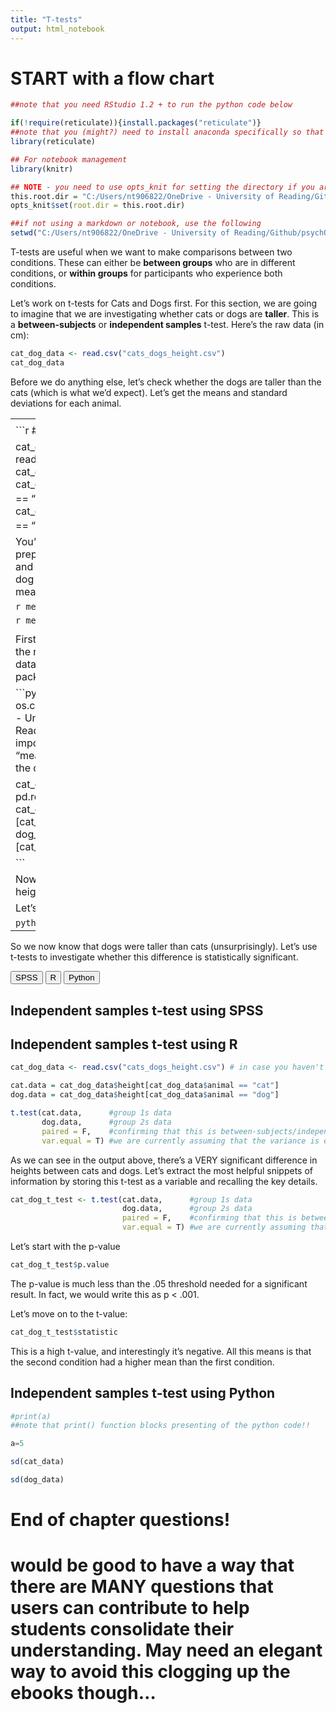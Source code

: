 ```yaml
---
title: "T-tests"
output: html_notebook
---
```


<link href="page_styles.css"></link>

# START with a flow chart

```r
##note that you need RStudio 1.2 + to run the python code below

if(!require(reticulate)){install.packages("reticulate")}
##note that you (might?) need to install anaconda specifically so that you can call python (3.7)
library(reticulate)

## For notebook management
library(knitr) 

## NOTE - you need to use opts_knit for setting the directory if you are using a markdown or notebook. 
this.root.dir = "C:/Users/nt906822/OneDrive - University of Reading/Github/psychOpenStatsbook/"
opts_knit$set(root.dir = this.root.dir)

##if not using a markdown or notebook, use the following
setwd("C:/Users/nt906822/OneDrive - University of Reading/Github/psychOpenStatsbook/")


```


T-tests are useful when we want to make comparisons between two conditions. These can either be <b>between
groups</b> who are in different conditions, or <b>within groups</b> for participants who experience both conditions. 

Let's work on t-tests for Cats and Dogs first. For this section, we are going to imagine that we are investigating whether cats or dogs are <b>taller</b>. This is a <b>between-subjects</b> or <b>independent samples</b> t-test. Here's the raw data (in cm):

```r
cat_dog_data <- read.csv("cats_dogs_height.csv")
cat_dog_data
```

Before we do anything else, let's check whether the dogs are taller than the cats (which is what we'd expect). Let's get the means and standard deviations for each animal.

-----
<div id="means_div">
  <button class="btn btn-primary hide_show">SPSS</button>
  <button class="btn btn-primary hide_show">R</button>
  <button class="btn btn-primary hide_show">Python</button>
  <div class="spss_div">
## Mean using SPSS
  </div>
  <div class="r_div">
## Mean using R
  
```r
## let's load the data and separate it

cat_dog_data <- read.csv("cats_dogs_height.csv")
cat_data = cat_dog_data$height[cat_dog_data$animal == "cat"]
dog_data = cat_dog_data$height[cat_dog_data$animal == "dog"]
```

You'll see above a couple of steps to prepare the data for us getting the mean and standard deviations for the cat and dog data separately. Let's get the means for each:

```r
mean(cat_data)
```

```r
mean(dog_data)
```

  </div>
  <div class="python_div">
## Mean using python

First, let's prepare the data by loading the relevant packages and storing the data into a dataframe using the <b>pandas</b> package:

```python
import os
os.chdir("C:/Users/nt906822/OneDrive - University of Reading/Github/psychOpenStatsbook/")
import statistics   # for it's function "mean"
import pandas as pd # to read the csv into a dataframe

cat_dog_data = pd.read_csv('cats_dogs_height.csv')
cat_data = cat_dog_data["height"][cat_dog_data["animal"] == "cat"]
dog_data = cat_dog_data["height"][cat_dog_data["animal"] == "dog"]

```

Now we can focus on getting the mean height for the cats and dogs. 

Let's start with cats

```python
statistics.mean(cat_data)
```
```python
#don't run the above one or else the html file will not show the code
statistics.mean(cat_data)
```
And then dogs
```python
statistics.mean(dog_data)
```
```python
#don't run the above one or else the html file will not show the code
statistics.mean(dog_data)
```
  </div>
</div>

-----

So we now know that dogs were taller than cats (unsurprisingly). Let's use t-tests to investigate whether this difference is statistically significant.


<div id="ind_samples_div">
  <button class="btn btn-primary hide_show">SPSS</button>
  <button class="btn btn-primary hide_show">R</button>
  <button class="btn btn-primary hide_show">Python</button>
  <div class="spss_div">
## Independent samples t-test using SPSS
  </div>

  <div class="r_div">
## Independent samples t-test using R

```r

cat_dog_data <- read.csv("cats_dogs_height.csv") # in case you haven't already loaded the data

cat.data = cat_dog_data$height[cat_dog_data$animal == "cat"]
dog.data = cat_dog_data$height[cat_dog_data$animal == "dog"]

t.test(cat.data,      #group 1s data
       dog.data,      #group 2s data
       paired = F,    #confirming that this is between-subjects/independent samples
       var.equal = T) #we are currently assuming that the variance is equal between groups, and so can run a student's t-test. HOWEVER, we will challenge this assumption in a moment.

```
  As we can see in the output above, there's a VERY significant difference in heights between cats and dogs. Let's extract the most helpful snippets of information by storing this t-test as a variable and recalling the key details.
  
```r
cat_dog_t_test <- t.test(cat.data,      #group 1s data
                         dog.data,      #group 2s data
                         paired = F,    #confirming that this is between-subjects/independent samples
                         var.equal = T) #we are currently assuming that the variance is equal between groups, and so can run a student's t-test. HOWEVER, we will challenge this assumption in a moment.

```
Let's start with the p-value
```r
cat_dog_t_test$p.value
```
The p-value is much less than the .05 threshold needed for a significant result. In fact, we would write this as p < .001.

Let's move on to the t-value:

```r
cat_dog_t_test$statistic
```

This is a high t-value, and interestingly it's negative. All this means is that the second condition had a higher mean than the first condition.
  
  
  </div>
  <div class="python_div">
## Independent samples t-test using Python

```python
#print(a)
##note that print() function blocks presenting of the python code!!

a=5
```
  </div>
</div>



```r
sd(cat_data)
```
```r
sd(dog_data)
```
  

# End of chapter questions!

# would be good to have a way that there are MANY questions that users can contribute to help students consolidate their understanding. May need an elegant way to avoid this clogging up the ebooks though...


<script src="page_management.js"></script>
